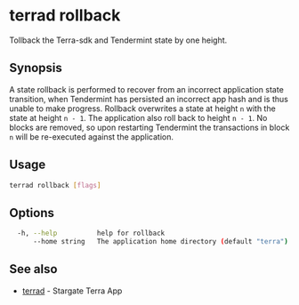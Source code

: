 # terrad rollback

Tollback the Terra-sdk and Tendermint state by one height. 

## Synopsis

A state rollback is performed to recover from an incorrect application state transition,
when Tendermint has persisted an incorrect app hash and is thus unable to make
progress. Rollback overwrites a state at height `n` with the state at height `n - 1`.
The application also roll back to height `n - 1`. No blocks are removed, so upon
restarting Tendermint the transactions in block `n` will be re-executed against the
application.

## Usage

```sh Terrad
terrad rollback [flags]
```

## Options

```sh Terrad
  -h, --help          help for rollback
      --home string   The application home directory (default "terra")
```

## See also

* [terrad](./terrad.mdx)	 - Stargate Terra App


